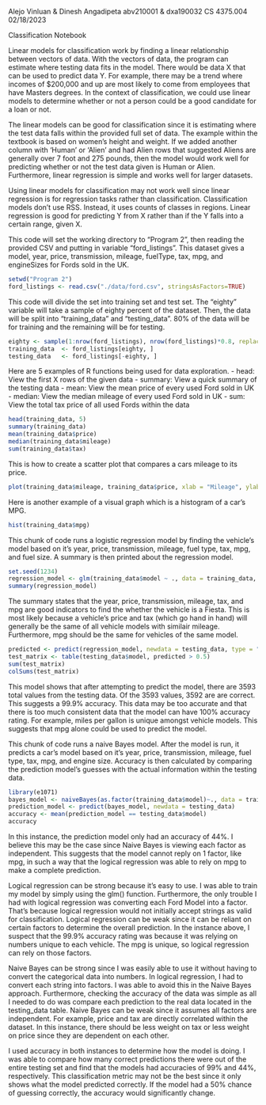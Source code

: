 Alejo Vinluan & Dinesh Angadipeta
abv210001 & dxa190032
CS 4375.004
02/18/2023

Classification Notebook

Linear models for classification work by finding a linear relationship between vectors of data.
With the vectors of data, the program can estimate where testing data fits in the model. 
There would be data X that can be used to predict data Y. For example, there may be a trend 
where incomes of $200,000 and up are most likely to come from employees that have Masters degrees. 
In the context of classification, we could use linear models to determine whether or not a person 
could be a good candidate for a loan or not.

The linear models can be good for classification since it is estimating where the test data falls
within the provided full set of data. The example within the textbook is based on women's height
and weight. If we added another column with 'Human' or 'Alien' and had Alien rows that suggested
Aliens are generally over 7 foot and 275 pounds, then the model would work well for predicting
whether or not the test data given is Human or Alien. Furthermore, linear regression is simple
and works well for larger datasets.

Using linear models for classification may not work well since linear regression is for regression
tasks rather than classification. Classification models don't use RSS. Instead, it uses counts of
classes in regions. Linear regression is good for predicting Y from X rather than if the Y falls
into a certain range, given X.

This code will set the working directory to "Program 2", then reading the provided CSV
and putting in variable "ford_listings". This dataset gives a model, year, price, transmission,
mileage, fuelType, tax, mpg, and engineSizes for Fords sold in the UK. 
```r
setwd("Program 2")
ford_listings <- read.csv("./data/ford.csv", stringsAsFactors=TRUE)
```

This code will divide the set into training set and test set. The "eighty" variable will take
a sample of eighty percent of the dataset. Then, the data will be split into "training_data" and
"testing_data". 80% of the data will be for training and the remaining will be for testing.
```r
eighty <- sample(1:nrow(ford_listings), nrow(ford_listings)*0.8, replace=FALSE)
training_data  <- ford_listings[eighty, ]
testing_data   <- ford_listings[-eighty, ]
```

Here are 5 examples of R functions being used for data exploration.
- head: View the first X rows of the given data
- summary: View a quick summary of the testing data
- mean: View the mean price of every used Ford sold in UK
- median: View the median mileage of every used Ford sold in UK
- sum: View the total tax price of all used Fords within the data
```r
head(training_data, 5)
summary(training_data)
mean(training_data$price)
median(training_data$mileage)
sum(training_data$tax)
```

This is how to create a scatter plot that compares a cars mileage to its price.
```r
plot(training_data$mileage, training_data$price, xlab = "Mileage", ylab = "Price") #nolint
```

Here is another example of a visual graph which is a histogram of a car's MPG.
```r
hist(training_data$mpg)
```

This chunk of code runs a logistic regression model by finding the vehicle's model
based on it's year, price, transmission, mileage, fuel type, tax, mpg, and fuel size.
A summary is then printed about the regression model.
```r
set.seed(1234)
regression_model <- glm(training_data$model ~ ., data = training_data, family = binomial(link = "logit")) # nolint
summary(regression_model)
```
The summary states that the year, price, transmission, mileage, tax, and mpg are good
indicators to find the whether the vehicle is a Fiesta. This is most likely because a vehicle's
price and tax (which go hand in hand) will generally be the same of all vehicle models
with similair mileage. Furthermore, mpg should be the same for vehicles of the
same model.

```r
predicted <- predict(regression_model, newdata = testing_data, type = "response") #nolint
test_matrix <- table(testing_data$model, predicted > 0.5)
sum(test_matrix)
colSums(test_matrix)
```
This model shows that after attempting to predict the model, there are 3593 total values
from the testing data. Of the 3593 values, 3592 are are correct. This suggests a 99.9%
accuracy. This data may be too accurate and that there is too much consistent data that
the model can have 100% accuracy rating. For example, miles per gallon is unique amongst
vehicle models. This suggests that mpg alone could be used to predict the model.

This chunk of code runs a naive Bayes model. After the model is run, it predicts a car's
model based on it's year, price, transmission, mileage, fuel type, tax, mpg, and engine size.
Accuracy is then calculated by comparing the prediction model's guesses with the actual
information within the testing data.
```r
library(e1071)
bayes_model <- naiveBayes(as.factor(training_data$model)~., data = training_data, type="class") # nolint
prediction_model <- predict(bayes_model, newdata = testing_data)
accuracy <- mean(prediction_model == testing_data$model)
accuracy
```
In this instance, the prediction model only had an accuracy of 44%. I believe this
may be the case since Naive Bayes is viewing each factor as independent. This suggests
that the model cannot reply on 1 factor, like mpg, in such a way that the logical regression
was able to rely on mpg to make a complete prediction.

Logical regression can be strong because it's easy to use.
I was able to train my model by simply using the glm() function. Furthermore, the only
trouble I had with logical regression was converting each Ford Model into a factor.
That's because logical regression would not initially accept strings as valid for
classification. Logical regression can be weak since it can be reliant on certain
factors to determine the overall prediction. In the instance above, I suspect that
the 99.9% accuracy rating was because it was relying on numbers unique to each vehicle.
The mpg is unique, so logical regression can rely on those factors.

Naive Bayes can be strong since I was easily able to use it without having to
convert the categorical data into numbers. In logical regression, I had to convert each
string into factors. I was able to avoid this in the Naive Bayes approach. Furthermore,
checking the accuracy of the data was simple as all I needed to do was compare each prediction
to the real data located in the testing_data table. Naive Bayes can be weak since it
assumes all factors are independent. For example, price and tax are directly correlated
within the dataset. In this instance, there should be less weight on tax or less weight on
price since they are dependent on each other. 

I used accuracy in both instances to determine how the model is doing. I was able to
compare how many correct predictions there were out of the entire testing set and find
that the models had accuracies of 99% and 44%, respectively. This classification metric
may not be the best since it only shows what the model predicted correctly. If the model
had a 50% chance of guessing correctly, the accuracy would significantly change.

